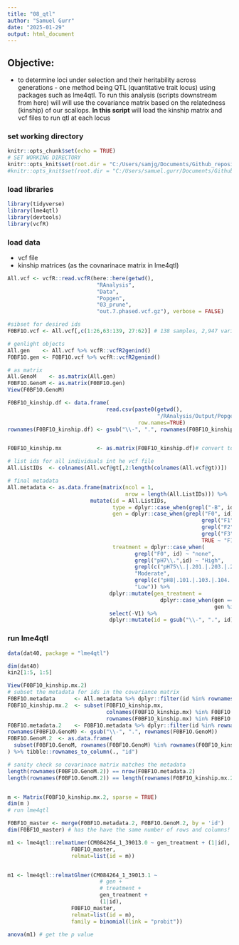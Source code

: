 ```yaml
---
title: "08_qtl"
author: "Samuel Gurr"
date: "2025-01-29"
output: html_document
---
```


## Objective: 

* to determine loci under selection and their heritability across generations - one method being QTL (quantitative trait locus) using packages such as lme4qtl. To run this analysis (scripts downstream from here) will will use the covariance matrix based on the relatedness (kinship) of our scallops. **In this script** will load the kinship matrix and vcf files to run qtl at each locus

### set working directory

```r
knitr::opts_chunk$set(echo = TRUE)
# SET WORKING DIRECTORY 
knitr::opts_knit$set(root.dir = "C:/Users/samjg/Documents/Github_repositories/EAD-ASEB-Airradians_Popgen_OA/") # Sam's
#knitr::opts_knit$set(root.dir = "C:/Users/samuel.gurr/Documents/Github_repositories/EAD-ASEB-Airradians_Popgen_OA/") # Sam's
```


### load libraries

```r
library(tidyverse)
library(lme4qtl)
library(devtools)
library(vcfR)
```

### load data

* vcf file
* kinship matrices (as the covnarinace matrix in lme4qtl)

```r
All.vcf <- vcfR::read.vcfR(here::here(getwd(),
                            "RAnalysis", 
                            "Data", 
                            "Popgen", 
                            "03_prune", 
                            "out.7.phased.vcf.gz"), verbose = FALSE)

#sibset for desired ids
F0BF1O.vcf <- All.vcf[,c(1:26,63:139, 27:62)] # 138 samples, 2,947 variants, 16 chromosomes

# genlight objects
All.gen    <- All.vcf %>% vcfR::vcfR2genind() 
F0BF1O.gen <- F0BF1O.vcf %>% vcfR::vcfR2genind() 

# as matrix
All.GenoM    <- as.matrix(All.gen)
F0BF1O.GenoM <- as.matrix(F0BF1O.gen)
View(F0BF1O.GenoM)
```

```r

F0BF1O_kinship.df <- data.frame(
                               read.csv(paste0(getwd(),
                                               "/RAnalysis/Output/Popgen/pedigree/F0BF1O/F0BF1O_kinship.csv")),
                                         row.names=TRUE) 
rownames(F0BF1O_kinship.df) <- gsub("\\-", ".", rownames(F0BF1O_kinship.df))


F0BF1O_kinship.mx           <- as.matrix(F0BF1O_kinship.df)# convert to a matrix

```

```r

# list ids for all individuals int he vcf file
All.ListIDs  <- colnames(All.vcf@gt[,2:length(colnames(All.vcf@gt))])

# final metadata
All.metadata <- as.data.frame(matrix(ncol = 1,
                                     nrow = length(All.ListIDs))) %>% 
                          mutate(id = All.ListIDs,
                                 type = dplyr::case_when(grepl("-B", id) ~ "broodstock", TRUE ~ 'juvenile'),
                                 gen = dplyr::case_when(grepl("F0", id) ~ "F0",
                                                             grepl("F1", id) ~ "F1",
                                                             grepl("F2", id) ~ "F2",
                                                             grepl("F3", id) ~ "F3",
                                                             TRUE ~ "F1"),
                                 treatment = dplyr::case_when(
                                        grepl("F0", id) ~ "none",
                                        grepl("pH7\\.",id) ~ "High",
                                        grepl(c("pH75\\.|.201.|.203.|.204.|.251.|.253.|.254.|.301.|.303.|.304.|.351.|.352.|.353.|.354."), id) ~
                                        "Moderate",
                                        grepl(c("pH8|.101.|.103.|.104.|.153.|.154.|.155.|.3.|.4.|.5."), id) ~ 
                                        "Low")) %>% 
                                dplyr::mutate(gen_treatment = 
                                                dplyr::case_when(gen == "F0" ~ "F0",
                                                                 gen %in% c("F1","F2","F3") ~ paste0(gen,'_',treatment))) %>% 
                                select(-V1) %>% 
                                dplyr::mutate(id = gsub("\\-", ".", id))

```


### run lme4qtl 

```r

data(dat40, package = "lme4qtl")

dim(dat40)
kin2[1:5, 1:5]

View(F0BF1O_kinship.mx.2)
# subset the metadata for ids in the covariance matrix
F0BF1O.metadata      <- All.metadata %>% dplyr::filter(id %in% rownames(F0BF1O_kinship.mx))
F0BF1O_kinship.mx.2  <- subset(F0BF1O_kinship.mx, 
                               colnames(F0BF1O_kinship.mx) %in% F0BF1O.metadata$id, 
                               rownames(F0BF1O_kinship.mx) %in% F0BF1O.metadata$id)
F0BF1O.metadata.2    <- F0BF1O.metadata %>% dplyr::filter(id %in% rownames(F0BF1O_kinship.mx.2))
rownames(F0BF1O.GenoM) <- gsub("\\-", ".", rownames(F0BF1O.GenoM))
F0BF1O.GenoM.2  <- as.data.frame(
  subset(F0BF1O.GenoM, rownames(F0BF1O.GenoM) %in% rownames(F0BF1O_kinship.mx.2))
) %>% tibble::rownames_to_column(., "id")

# sanity check so covarinace matrix matches the metadata
length(rownames(F0BF1O.GenoM.2)) == nrow(F0BF1O.metadata.2)
length(rownames(F0BF1O.GenoM.2)) == length(rownames(F0BF1O_kinship.mx.2))


m <- Matrix(F0BF1O_kinship.mx.2, sparse = TRUE)
dim(m )
# run lme4qtl

F0BF1O_master <- merge(F0BF1O.metadata.2, F0BF1O.GenoM.2, by = 'id')
dim(F0BF1O_master) # has the have the same number of rows and columns!

m1 <- lme4qtl::relmatLmer(CM084264_1_39013.0 ~ gen_treatment + (1|id), 
                    F0BF1O_master, 
                    relmat=list(id = m))


m1 <- lme4qtl::relmatGlmer(CM084264_1_39013.1 ~ 
                             # gen + 
                             # treatment +
                             gen_treatment +
                             (1|id), 
                    F0BF1O_master, 
                    relmat=list(id = m),
                    family = binomial(link = "probit"))

anova(m1) # get the p value

```


